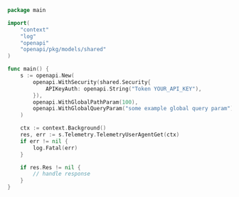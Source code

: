 ```go showLineNumbers copy filename="Telemetry User Agent Get usage example"
package main

import(
	"context"
	"log"
	"openapi"
	"openapi/pkg/models/shared"
)

func main() {
    s := openapi.New(
        openapi.WithSecurity(shared.Security{
            APIKeyAuth: openapi.String("Token YOUR_API_KEY"),
        }),
        openapi.WithGlobalPathParam(100),
        openapi.WithGlobalQueryParam("some example global query param"),
    )

    ctx := context.Background()
    res, err := s.Telemetry.TelemetryUserAgentGet(ctx)
    if err != nil {
        log.Fatal(err)
    }

    if res.Res != nil {
        // handle response
    }
}
```
